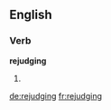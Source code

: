 ==English==

===Verb===
'''rejudging'''

# {{third-person singular of|rejudge}}

[[de:rejudging]]
[[fr:rejudging]]